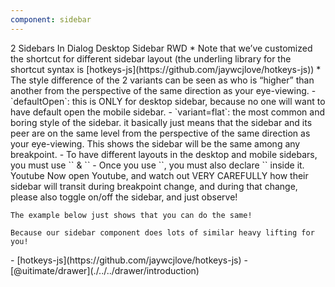 ```yaml
---
component: sidebar
---
```


<ComponentPageUsage
  demoId="sidebar-chatgpt"
  enableHeading
  anatomy={meta.anatomy}
/>

<DemoScenariosSection />
<VersatileTabs2 defaultValue="sidebar-two" compact>
  <VersatileTabs2List>
      <VersatileTabs2Trigger value="sidebar-two">2 Sidebars</VersatileTabs2Trigger>
      <VersatileTabs2Trigger value="sidebar-in-dialog">In Dialog</VersatileTabs2Trigger>
      <VersatileTabs2Trigger value="sidebar-toggle-control">Desktop Sidebar</VersatileTabs2Trigger>
      <VersatileTabs2Trigger value="sidebar-rwd-minimum-demo">RWD</VersatileTabs2Trigger>
  </VersatileTabs2List>
  <VersatileTabs2Content
    value="sidebar-two"
    demoId="sidebar-two"
    compact
    >
  * Note that we’ve customized the shortcut for different sidebar layout (the underling library for the shortcut syntax is [hotkeys-js](https://github.com/jaywcjlove/hotkeys-js))
  * The style difference of the 2 variants can be seen as who is “higher” than another from the perspective of the same direction as your eye-viewing.
  </VersatileTabs2Content>
  <VersatileTabs2Content
    value="sidebar-in-dialog"
    demoId="sidebar-in-dialog"
    compact
    >
  - `defaultOpen`: this is ONLY for desktop sidebar, because no one will want to have default open the mobile sidebar.
  - `variant=flat`: the most common and boring style of the sidebar. it basically just means that the sidebar and its peer are on the same level from the perspective of the same direction as your eye-viewing.
  </VersatileTabs2Content>
  <VersatileTabs2Content
    value="sidebar-toggle-control"
    demoId="sidebar-toggle-control"
    compact
   >
    This shows the sidebar will be the same among any breakpoint.
  </VersatileTabs2Content>
  <VersatileTabs2Content
    value="sidebar-rwd-minimum-demo"
    demoId="sidebar-rwd-minimum-demo"
    compact
    >
    - To have different layouts in the desktop and mobile sidebars, you must use `<Sidebar.Mobile>` & `<Sidebar.Desktop>`
    - Once you use `<Sidebar.Mobile>`, you must also declare `<DrawerHeader>` inside it.
  </VersatileTabs2Content>
</VersatileTabs2>

<DemoRecipeSection />
<VersatileTabs2 defaultValue="sidebar-youtube" compact>
  <VersatileTabs2List>
      <VersatileTabs2Trigger value="sidebar-youtube">Youtube</VersatileTabs2Trigger>
  </VersatileTabs2List>
  <VersatileTabs2Content
    value="sidebar-youtube"
    demoId="sidebar-youtube"
    compact
    >
    Now open Youtube, and watch out VERY CAREFULLY how their sidebar will transit during breakpoint change, and during that change, please also toggle on/off the sidebar, and just observe!

    The example below just shows that you can do the same!

    Because our sidebar component does lots of similar heavy lifting for you!
  </VersatileTabs2Content>
</VersatileTabs2>


<DependenciesSection/>
- [hotkeys-js](https://github.com/jaywcjlove/hotkeys-js)
- [@uitimate/drawer](./../../drawer/introduction)